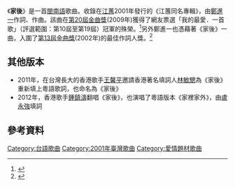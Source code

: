 {{Infobox Hokkien name
| title      = 家後
| hanji      = 家後
| poj        = Ke-āu
| sinbhundzi = 
| hanlo      = 
| tl         = Ke-āu
| bp         = Gē'âo
| hongim     = 
| hokkienipa = 
| lm         = 
| image      = 
| image_size = 
| caption    = 
}}
《'''家後'''》是一首[[閩南語|閩南語]]歌曲。收錄在[[江蕙|江蕙]]2001年發行的《江蕙同名專輯》，由[[鄭進一|鄭進一]]作詞、作曲。該曲在[[第20屆金曲獎|第20屆金曲獎]](2009年)獲得了網友票選「我的最愛．一首歌」（評選範圍：第10屆至第19屆）冠軍的殊榮。<ref>{{Cite web |url=http://alanbird.pixnet.net/album/video/124886144-%5B%E6%B1%9F%E8%95%99-%E5%AE%B6%E5%BE%8C%5D-20%E5%B1%86%E9%87%91%E6%9B%B2%E7%8D%8E-%E6%88%91%E7%9A%84%E6%9C%80%E6%84%9B%E4%B8%80%E9%A6%96%E6%AD%8C-part-2- |title=20屆金曲獎 我的最愛一首歌 |accessdate=2013-12-09 |archive-date=2013-12-11 |archive-url=https://web.archive.org/web/20131211213721/http://alanbird.pixnet.net/album/video/124886144-%5B%E6%B1%9F%E8%95%99-%E5%AE%B6%E5%BE%8C%5D-20%E5%B1%86%E9%87%91%E6%9B%B2%E7%8D%8E-%E6%88%91%E7%9A%84%E6%9C%80%E6%84%9B%E4%B8%80%E9%A6%96%E6%AD%8C-part-2- |dead-url=no }}</ref>另外鄭進一也憑藉著《家後》一曲，入圍了[[第13屆金曲獎|第13屆金曲獎]](2002年)的最佳作詞人獎。<ref>{{Cite web |url=http://www.bamid.gov.tw/BAMID/Code/NewListContent64.aspx?id=4fb8ceb2-df9f-42c3-9772-4297a1fc1d2a |title=第十三屆金曲獎入圍名單 |access-date=2013-12-09 |archive-date=2013-12-11 |archive-url=https://web.archive.org/web/20131211093432/http://www.bamid.gov.tw/BAMID/Code/NewListContent64.aspx?id=4fb8ceb2-df9f-42c3-9772-4297a1fc1d2a |dead-url=no }}</ref>

==其他版本==
*2011年，在台灣長大的香港歌手[[王馨平|王馨平]]邀請香港著名填詞人[[林敏驄|林敏驄]]為《家後》重新填上粵語歌詞，也命名為《家後》
*2012年，香港歌手[[鍾鎮濤|鍾鎮濤]]翻唱《家後》，也演唱了粵語版本《家裡家外》，由[[盧永強|盧永強]]填詞

==參考資料==
{{Reflist}}

{{江蕙}}
{{台語流行音樂}}
{{Song-stub}}
[[Category:台語歌曲|Category:台語歌曲]]
[[Category:2001年臺灣歌曲|Category:2001年臺灣歌曲]]
[[Category:愛情題材歌曲|Category:愛情題材歌曲]]